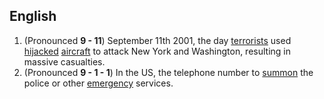 ==English==
#(Pronounced '''9 - 11''') September 11th 2001, the day [[terrorists]] used [[hijacked]] [[aircraft]] to attack New York and Washington, resulting in massive casualties.
#(Pronounced '''9 - 1 - 1''')  In the US, the telephone number to [[summon]] the police or other [[emergency]] services.